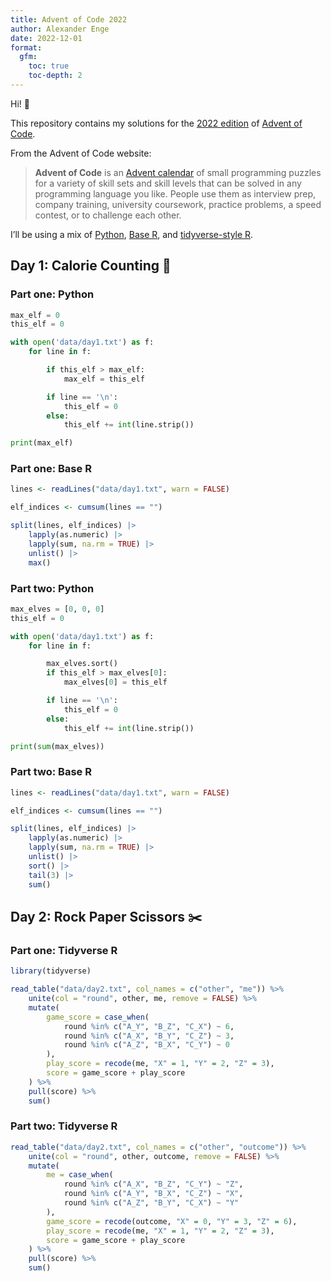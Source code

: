 ```yaml
---
title: Advent of Code 2022
author: Alexander Enge
date: 2022-12-01
format:
  gfm:
    toc: true
    toc-depth: 2
---
```


Hi! 👋

This repository contains my solutions for the [2022 edition](https://adventofcode.com/2022) of [Advent of Code](https://adventofcode.com).

From the Advent of Code website:

> **Advent of Code** is an [Advent calendar](https://en.wikipedia.org/wiki/Advent_calendar) of small programming puzzles for a variety of skill sets and skill levels that can be solved in any programming language you like.
> People use them as interview prep, company training, university coursework, practice problems, a speed contest, or to challenge each other.

I'll be using a mix of [Python](https://www.python.org), [Base R](https://www.r-project.org), and [tidyverse-style R](https://www.tidyverse.org).

## Day 1: Calorie Counting 🍕

### Part one: Python

```python
max_elf = 0
this_elf = 0

with open('data/day1.txt') as f:
    for line in f:

        if this_elf > max_elf:
            max_elf = this_elf

        if line == '\n':
            this_elf = 0
        else:
            this_elf += int(line.strip())

print(max_elf)
```

### Part one: Base R

```r
lines <- readLines("data/day1.txt", warn = FALSE)

elf_indices <- cumsum(lines == "")

split(lines, elf_indices) |>
    lapply(as.numeric) |>
    lapply(sum, na.rm = TRUE) |>
    unlist() |>
    max()
```

### Part two: Python

```python
max_elves = [0, 0, 0]
this_elf = 0

with open('data/day1.txt') as f:
    for line in f:

        max_elves.sort()
        if this_elf > max_elves[0]:
            max_elves[0] = this_elf

        if line == '\n':
            this_elf = 0
        else:
            this_elf += int(line.strip())

print(sum(max_elves))
```

### Part two: Base R

```r
lines <- readLines("data/day1.txt", warn = FALSE)

elf_indices <- cumsum(lines == "")

split(lines, elf_indices) |>
    lapply(as.numeric) |>
    lapply(sum, na.rm = TRUE) |>
    unlist() |>
    sort() |>
    tail(3) |>
    sum()
```

## Day 2: Rock Paper Scissors ✂️

### Part one: Tidyverse R

```r
library(tidyverse)

read_table("data/day2.txt", col_names = c("other", "me")) %>%
    unite(col = "round", other, me, remove = FALSE) %>%
    mutate(
        game_score = case_when(
            round %in% c("A_Y", "B_Z", "C_X") ~ 6,
            round %in% c("A_X", "B_Y", "C_Z") ~ 3,
            round %in% c("A_Z", "B_X", "C_Y") ~ 0
        ),
        play_score = recode(me, "X" = 1, "Y" = 2, "Z" = 3),
        score = game_score + play_score
    ) %>%
    pull(score) %>%
    sum()
```

### Part two: Tidyverse R

```r
read_table("data/day2.txt", col_names = c("other", "outcome")) %>%
    unite(col = "round", other, outcome, remove = FALSE) %>%
    mutate(
        me = case_when(
            round %in% c("A_X", "B_Z", "C_Y") ~ "Z",
            round %in% c("A_Y", "B_X", "C_Z") ~ "X",
            round %in% c("A_Z", "B_Y", "C_X") ~ "Y"
        ),
        game_score = recode(outcome, "X" = 0, "Y" = 3, "Z" = 6),
        play_score = recode(me, "X" = 1, "Y" = 2, "Z" = 3),
        score = game_score + play_score
    ) %>%
    pull(score) %>%
    sum()
```
